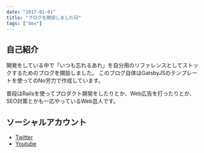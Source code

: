 ---
date: "2017-01-01"
title: "ブログを開設しました🐱"
tags: ["dev"]
---

## 自己紹介

開発をしている中で「いつも忘れるあれ」を自分用のリファレンスとしてストックするためのブログを開設しました。
このブログ自体はGatsbyJSのテンプレートを使ってのNo労力で作成しています。

普段はRailsを使ってプロダクト開発をしたりとか、Web広告を打ったりとか、SEO対策とかも一応やっているWeb芸人です。

## ソーシャルアカウント

- [Twitter](https://twitter.com/kenzoooooB)
- [Youtube](https://www.youtube.com/channel/UCrlZlgBAnvzghpO8u_L48aA?view_as=subscriber)
